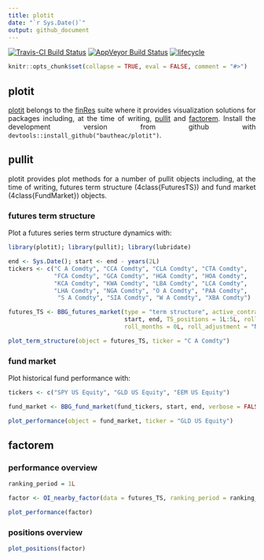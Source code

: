 ---
title: plotit
date: "`r Sys.Date()`"
output: github_document
---
<style> body {text-align: justify} </style>

[![Travis-CI Build Status](https://travis-ci.org/bautheac/plotit.svg?branch=master)](https://travis-ci.org/bautheac/plotit)
[![AppVeyor Build Status](https://ci.appveyor.com/api/projects/status/github/bautheac/plotit?branch=master&svg=true)](https://ci.appveyor.com/project/bautheac/plotit)
[![lifecycle](https://img.shields.io/badge/lifecycle-experimental-orange.svg)](https://www.tidyverse.org/lifecycle/#experimental)


```{r setup, include = FALSE}
knitr::opts_chunk$set(collapse = TRUE, eval = FALSE, comment = "#>")
```

## plotit
[plotit](https://bautheac.github.io/plotit/) belongs to the [finRes](https://bautheac.github.io/finRes/) suite where it provides visualization solutions for packages including, at the time of writing, [pullit](https://bautheac.github.io/pullit/) and [factorem](https://bautheac.github.io/factorem/). Install the development version from github with `devtools::install_github("bautheac/plotit")`. 


## pullit
plotit provides plot methods for a number of pullit objects including, at the time of writing, futures term structure (\linkS4class{FuturesTS}) and fund market (\linkS4class{FundMarket}) objects.

### futures term structure
Plot a futures series term structure dynamics with:
```{r `plot fund term structure`}
library(plotit); library(pullit); library(lubridate)

end <- Sys.Date(); start <- end - years(2L)
tickers <- c("C A Comdty", "CCA Comdty", "CLA Comdty", "CTA Comdty", 
             "FCA Comdty", "GCA Comdty", "HGA Comdty", "HOA Comdty", 
             "KCA Comdty", "KWA Comdty", "LBA Comdty", "LCA Comdty", 
             "LHA Comdty", "NGA Comdty", "O A Comdty", "PAA Comdty", 
              "S A Comdty", "SIA Comdty", "W A Comdty", "XBA Comdty")

futures_TS <- BBG_futures_market(type = "term structure", active_contract_tickers = tickers, 
                                 start, end, TS_positions = 1L:5L, roll_type = "A", roll_days = 0L, 
                                 roll_months = 0L, roll_adjustment = "N", verbose = FALSE)

plot_term_structure(object = futures_TS, ticker = "C A Comdty")
```

### fund market
Plot historical fund performance with:
```{r `plot fund performance`}
tickers <- c("SPY US Equity", "GLD US Equity", "EEM US Equity")

fund_market <- BBG_fund_market(fund_tickers, start, end, verbose = FALSE)

plot_performance(object = fund_market, ticker = "GLD US Equity")
```


## factorem

### performance overview
```{r `plot factor performance`}
ranking_period = 1L

factor <- OI_nearby_factor(data = futures_TS, ranking_period = ranking_period)

plot_performance(factor)
```

### positions overview
```{r `plot factor positions`}
plot_positions(factor)
```

